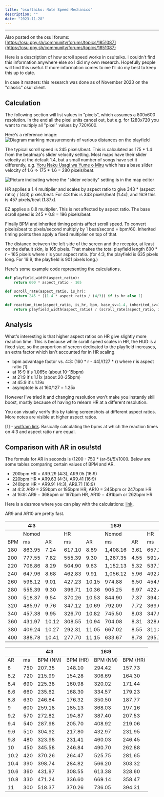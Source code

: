 ---
title: "osu!taiko: Note Speed Mechanics"
description: ""
date: "2023-11-28"
---


---

Also posted on the osu! forums: [https://osu.ppy.sh/community/forums/topics/1851087](https://osu.ppy.sh/community/forums/topics/1851087)

Here is a description of how scroll speed works in osu!taiko. I couldn't find this information anywhere else so I did my own research. Hopefully people will find this useful. If more information comes to me I'll do my best to keep this up to date.

In case it matters: this research was done as of November 2023 on the "classic" osu! client. 

## Calculation

<Callout>
The following section will list values in "pixels", which assumes a 800x600 resolution. 
In the end all the pixel units cancel out, but e.g. for 1280x720 you want to multiply all "pixel" values by 720/600.
</Callout>

Here's a reference image:
![Diagram marking measurements of various distances on the playfield](./measurement.png)

The typical scroll speed is 245 pixels/beat. This is calculated as 175 * 1.4 from the beatmap's slider velocity setting. Most maps have their slider velocity at the default 1.4, but a small number of songs have set it differently, e.g. [Yoru Naku Usagi wa Yume o Miru](https://osu.ppy.sh/beatmapsets/58951#taiko/388464) which has a base slider velocity of 1.6 => 175 * 1.6 = 280 pixels/beat.

![Picture indicating where the "slider velocity" setting is in the map editor](./slider-velocity.png)

HR applies a 1.4 multiplier and scales by aspect ratio to give 343 * (aspect ratio) / (4/3) pixels/beat. For 4:3 this is 343 pixels/beat (1.4x), and 16:9 this is 457 pixels/beat (1.87x).

EZ applies a 0.8 multiplier. This is not affected by aspect ratio. The base scroll speed is 245 * 0.8 = 196 pixels/beat.

Finally BPM and inherited timing points affect scroll speed. To convert pixels/beat to pixels/second multiply by 1 beat/second = bpm/60. Inherited timing points then apply a fixed multiplier on top of that.

The distance between the left side of the screen and the receptor, at least on the default skin, is 165 pixels. That makes the total playfield length 600 * r - 165 pixels where r is your aspect ratio. (for 4:3, the playfield is 635 pixels long. For 16:9, the playfield is 901 pixels long.)

Here's some example code representing the calculations.


```python
def playfield_width(aspect_ratio):
    return 600 * aspect_ratio - 165

def scroll_rate(aspect_ratio, is_hr):
    return 245 * ((1.4 * aspect_ratio / (4/3)) if is_hr else 1)

def reaction_time(aspect_ratio, is_hr, bpm, base_sv=1.4, inherited_sv=1):
    return playfield_width(aspect_ratio) / (scroll_rate(aspect_ratio, is_hr) * bpm/60 * base_sv/1.4 * inherited_sv)
```


## Analysis

What's interesting is that higher aspect ratios on HR give slightly more reaction time. This is because while scroll speed scales in HR, the HUD is a fixed size, so the proportion of screen dedicated to the playfield increases, an extra factor which isn't accounted for in HR scaling.


- bpm advantage factor vs. 4:3: (160 * r - 44)/(127 * r) where r is aspect ratio [1]
- at 16:9 it's 1.065x (about 10-15bpm)
- at 21:9 it's 1.11x (about 20-25bpm)
- at 45:9 it's 1.19x
- asymptote is at 160/127 = 1.25x



However I've tried it and changing resolution won't make you instantly skill boost, mostly because of having to relearn HR at a different resolution.

You can visually verify this by taking screenshots at different aspect ratios. More notes are visible at higher aspect ratios.

[1] - [wolfram link](https://www.wolframalpha.com/input?i=solve+%28600r-165%29%2F%28%28245*14%2F10*r%2F%284%2F3%29%29%2F60+*+y%29+%3D+%28600*%284%2F3%29-165%29%2F%28%28245*14%2F10*%284%2F3%29%2F%284%2F3%29%29%2F60+*+x%29+for+y). Basically calculating the bpms at which the reaction times on 4:3 and aspect ratio r are equal.

## Comparison with AR in osu!std

The formula for AR in seconds is (1200 - 750 * (ar-5)/5)/1000. Below are some tables comparing certain values of BPM and AR.


- 200bpm HR = AR9.29 (4:3), AR9.05 (16:9)
- 220bpm HR = AR9.63 (4:3), AR9.41 (16:9)
- 240bpm HR = AR9.91 (4:3), AR9.71 (16:9)
- at 4:3: AR9 = 259bpm or 185bpm HR, AR10 = 345bpm or 247bpm HR
- at 16:9: AR9 = 368bpm or 197bpm HR, AR10 = 491bpm or 262bpm HR



Here is a desmos where you can play with the calculations: [link](https://www.desmos.com/calculator/yo2jx1w2z2).

AR9 and AR10 are pretty fast.


|     | 4:3    |       |        |       | 16:9     |      |        |       |
|-----|--------|-------|--------|-------|----------|------|--------|-------|
|     | Nomod  |       | HR     |       | Nomod    |      | HR     |       |
| BPM | ms     | AR    | ms     | AR    | ms       | AR   | ms     | AR    |
| 180 | 863.95 | 7.24  | 617.10 | 8.89  | 1,408.16 | 3.61 | 657.19 | 8.62  |
| 200 | 777.55 | 7.82  | 555.39 | 9.30  | 1,267.35 | 4.55 | 591.47 | 9.06  |
| 220 | 706.86 | 8.29  | 504.90 | 9.63  | 1,152.13 | 5.32 | 537.70 | 9.42  |
| 240 | 647.96 | 8.68  | 462.83 | 9.91  | 1,056.12 | 5.96 | 492.89 | 9.71  |
| 260 | 598.12 | 9.01  | 427.23 | 10.15 | 974.88   | 6.50 | 454.98 | 9.97  |
| 280 | 555.39 | 9.30  | 396.71 | 10.36 | 905.25   | 6.97 | 422.48 | 10.18 |
| 300 | 518.37 | 9.54  | 370.26 | 10.53 | 844.90   | 7.37 | 394.31 | 10.37 |
| 320 | 485.97 | 9.76  | 347.12 | 10.69 | 792.09   | 7.72 | 369.67 | 10.54 |
| 340 | 457.38 | 9.95  | 326.70 | 10.82 | 745.50   | 8.03 | 347.92 | 10.68 |
| 360 | 431.97 | 10.12 | 308.55 | 10.94 | 704.08   | 8.31 | 328.60 | 10.81 |
| 380 | 409.24 | 10.27 | 292.31 | 11.05 | 667.02   | 8.55 | 311.30 | 10.92 |
| 400 | 388.78 | 10.41 | 277.70 | 11.15 | 633.67   | 8.78 | 295.74 | 11.03 |



|      |     | 4:3      |          | 16:9     |          |
|------|-----|----------|----------|----------|----------|
| AR   | ms  | BPM (NM) | BPM (HR) | BPM (NM) | BPM (HR) |
| 8    | 750 | 207.35   | 148.10   | 294.42   | 157.73   |
| 8.2  | 720 | 215.99   | 154.28   | 306.69   | 164.30   |
| 8.4  | 690 | 225.38   | 160.98   | 320.02   | 171.44   |
| 8.6  | 660 | 235.62   | 168.30   | 334.57   | 179.23   |
| 8.8  | 630 | 246.84   | 176.32   | 350.50   | 187.77   |
| 9    | 600 | 259.18   | 185.13   | 368.03   | 197.16   |
| 9.2  | 570 | 272.82   | 194.87   | 387.40   | 207.53   |
| 9.4  | 540 | 287.98   | 205.70   | 408.92   | 219.06   |
| 9.6  | 510 | 304.92   | 217.80   | 432.97   | 231.95   |
| 9.8  | 480 | 323.98   | 231.41   | 460.03   | 246.45   |
| 10   | 450 | 345.58   | 246.84   | 490.70   | 262.88   |
| 10.2 | 420 | 370.26   | 264.47   | 525.75   | 281.65   |
| 10.4 | 390 | 398.74   | 284.82   | 566.20   | 303.32   |
| 10.6 | 360 | 431.97   | 308.55   | 613.38   | 328.60   |
| 10.8 | 330 | 471.24   | 336.60   | 669.14   | 358.47   |
| 11   | 300 | 518.37   | 370.26   | 736.05   | 394.31   |
